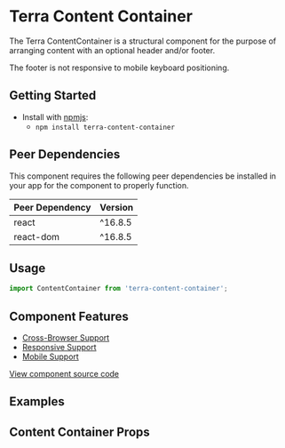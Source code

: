 


<Badge />

# Terra Content Container

The Terra ContentContainer is a structural component for the purpose of arranging content with an optional header and/or footer.

The footer is not responsive to mobile keyboard positioning.

## Getting Started

- Install with [npmjs](https://www.npmjs.com):
  - `npm install terra-content-container`

<!-- AUTO-GENERATED-CONTENT:START Peer Dependencies -->
## Peer Dependencies

This component requires the following peer dependencies be installed in your app for the component to properly function.

| Peer Dependency | Version |
|-|-|
| react | ^16.8.5 |
| react-dom | ^16.8.5 |

<!-- AUTO-GENERATED-CONTENT:END -->

## Usage

```jsx
import ContentContainer from 'terra-content-container';
```

## Component Features
* [Cross-Browser Support](https://engineering.cerner.com/terra-ui/contributing/terra-ui/component-standards#cross-browser-support)
* [Responsive Support](https://engineering.cerner.com/terra-ui/contributing/terra-ui/component-standards#responsive-support)
* [Mobile Support](https://engineering.cerner.com/terra-ui/contributing/terra-ui/component-standards#mobile-support)

[View component source code](https://github.com/cerner/terra-core/tree/master/packages/terra-content-container)

## Examples
<ContentContainerStandard title="Standard Container" />
<ContentContainerFill title="Fill Container" />
<ContentContainerScrollRef title="Scroll Ref Container" />

## Content Container Props
<ContentContainerPropsTable />
